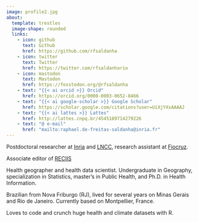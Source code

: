 ```yaml
---
image: profile2.jpg
about:
  template: trestles
  image-shape: rounded
  links:
    - icon: github
      text: Github
      href: https://github.com/rfsaldanha
    - icon: twitter
      text: Twitter
      href: https://twitter.com/rfsaldanhario
    - icon: mastodon
      text: Mastodon
      href: https://fosstodon.org/@rfsaldanha
    - text: "{{< ai orcid >}} Orcid"
      href: https://orcid.org/0000-0003-0652-8466
    - text: "{{< ai google-scholar >}} Google Scholar"
      href: https://scholar.google.com/citations?user=UiXjYXsAAAAJ
    - text: "{{< ai lattes >}} Lattes"
      href: http://lattes.cnpq.br/4545189714279226
    - text: "@ e-mail"
      href: "mailto:raphael.de-freitas-saldanha@inria.fr"
---
```


Postdoctoral researcher at [Inria](https://www.inria.fr/fr) and [LNCC](https://www.gov.br/lncc/pt-br), research assistant at [Fiocruz](https://portal.fiocruz.br/).

Associate editor of [RECIIS](https://www.reciis.icict.fiocruz.br)

Health geographer and health data scientist. Undergraduate in Geography, specialization in Statistics, master's in Public Health, and Ph.D. in Health Information.

Brazilian from Nova Friburgo (RJ), lived for several years on Minas Gerais and Rio de Janeiro. Currently based on Montpellier, France.

Loves to code and crunch huge health and climate datasets with R.
